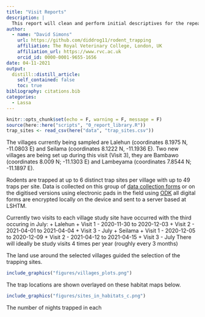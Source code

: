 ```yaml
---
title: "Visit Reports"
description: |
  This report will clean and perform initial descriptives for the repeat longitudinal study visits.
author:
  - name: "David Simons"
    url: https://github.com/diddrog11/rodent_trapping
    affiliation: The Royal Veterinary College, London, UK
    affiliation_url: https://www.rvc.ac.uk
    orcid_id: 0000-0001-9655-1656
date: 04-11-2021
output:
  distill::distill_article:
    self_contained: false
    toc: true
bibliography: citations.bib
categories:
  - Lassa
---
```


```r
knitr::opts_chunk$set(echo = F, warning = F, message = F)
source(here::here("scripts", "0_report_library.R"))
trap_sites <- read_csv(here("data", "trap_sites.csv"))
```

The villages currently being sampled are Lalehun (coordinates  8.1975 N, -11.0803 E) and Seilama (coordinates 8.1222 N, -11.1936 E). Two new villages are being set up during this visit (Visit 3), they are Bambawo (coordinates 8.009 N; -11.1303 E) and Lambeyama (coordinates 7.8544 N; -11.1897 E). 

Rodents are trapped at up to 6 distinct trap sites per village with up to 49 traps per site. Data is collected on this group of [data collection forms](https://drive.google.com/drive/folders/1yE_JAThq-DM9y5yvtSPMgM2ezMcZ_zyO?usp=sharing) or on the digitised versions using electronic pads in the field using [ODK](https://opendatakit.lshtm.ac.uk/lshtm-odk-servers/) all digital forms are encrypted locally on the device and sent to a server based at LSHTM.

Currently two visits to each village study site have occurred with the third occuring in July:
  + Lalehun
    + Visit 1 - 2020-11-30 to 2020-12-03
    + Visit 2 - 2021-04-01 to 2021-04-04
    + Visit 3 - July
  + Seilama
    + Visit 1 - 2020-12-05 to 2020-12-09
    + Visit 2 - 2021-04-12 to 2021-04-15
    + Visit 3 - July
There will ideally be study visits 4 times per year (roughly every 3 months)

The land use around the selected villages guided the selection of the trapping sites. 

```r
include_graphics("figures/villages_plots.png")
```

The trap locations are shown overlayed on these habitat maps below. 

```r
include_graphics("figures/sites_in_habitats_c.png")
```

The number of nights trapped in each 